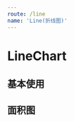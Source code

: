 ```yaml
---
route: /line
name: 'Line(折线图)'
---
```


# LineChart

## 基本使用

<Playground>
  <LineChart
    data={
      [
        { x: '1750', y1: 20 },
        { x: '1800', y1: 10 },
        { x: '1850', y1: 50 },
        { x: '1900', y1: 60 },
        { x: '1999', y1: 10 },
        { x: '2050', y1: 100 }
      ]
    }
    titleMap={{
      y1: '下载数'
    }}
  />
</Playground>

## 面积图

<Playground>
  <LineChart
    data={
      [
        { x: '1750', y1: 20 },
        { x: '1800', y1: 10 },
        { x: '1850', y1: 50 },
        { x: '1900', y1: 60 },
        { x: '1999', y1: 10 },
        { x: '2050', y1: 100 }
      ]
    }
    legend={{
      visible: false
    }}
    isArea={true}
    color={['#6D5EAC']}
    titleMap={{
      y1: '下载数'
    }}
  />
</Playground>
